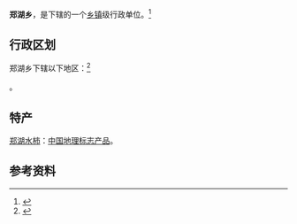 {{中国乡级行政区|35/04/27/204/000}}

'''郑湖乡'''，是{{PRC admin/fullname|35/04/27/204/000|3}}下辖的一个[[乡镇|乡镇]]级行政单位。<ref>{{PRC admin/ref sgc|{{PRC admin/parent|35/04/27/204/000}}}}</ref>

== 行政区划 ==

郑湖乡下辖以下地区：<ref>{{PRC admin/ref sgc|35/04/27/204/000}}</ref>

{{PRC admin/children|35/04/27/204/000}}。

==特产==
[[郑湖水柿|郑湖水柿]]：[[中国地理标志产品|中国地理标志产品]]。

== 参考资料 ==
{{reflist}}

{{PRC admin/navcat|35/04/27/204/000}}